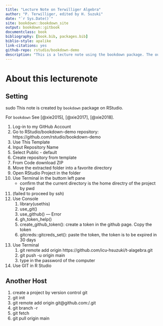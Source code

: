 ```yaml
--- 
title: "Lecture Note on Terwilliger Algebra"
author: "P. Terwilliger, edited by H. Suzuki"
date: "`r Sys.Date()`"
site: bookdown::bookdown_site
output: bookdown::gitbook
documentclass: book
bibliography: [book.bib, packages.bib]
biblio-style: apalike
link-citations: yes
github-repo: rstudio/bookdown-demo
description: "This is a lecture note using the bookdown package. The output format for this example is bookdown::gitbook."
---
```


# About this lecturenote {-}

## Setting {-}
sudo 
This note is created by `bookdown` package on RStudio.

For `bookdown` See [@xie2015], [@xie2017], [@xie2018].

1. Log-in to my GitHub Account
2. Go to RStudio/bookdown-demo repository: https://github.com/rstudio/bookdown-demo
3. Use This Template
4. Input Repository Name
5. Select Public - default
6. Create repository from template
7. From Code download ZIP
8. Move the extracted folder into a favorite directory
9. Open RStudio Project in the folder
10. Use Terminal in the buttom left pane
	- confirm that the current directory is the home directry of the project by pwd
11. (failed to proceed by ssh)
12. Use Console
	1. library(usethis)
	2. use_git()
	3. use_github() --- Error
	4. gh_token_help()
	5. create_github_token(): create a token in the github page. Copy the token
	6. gitcreds::gitcreds_set(): paste the token, the token is to be expired in 30 days
13. Use Terminal
	1. git remote add origin https://github.com/icu-hsuzuki/t-alagebra.git
	2. git push -u origin main
	3. type in the password of the computer
14. Use GIT in R Studio

## Another Host {-}

1. create a project by version control git
2. git init
3. git remote add origin git@github.com:<account>/<repository>.git
4. git branch -r
5. git fetch
6. git pull origin main

